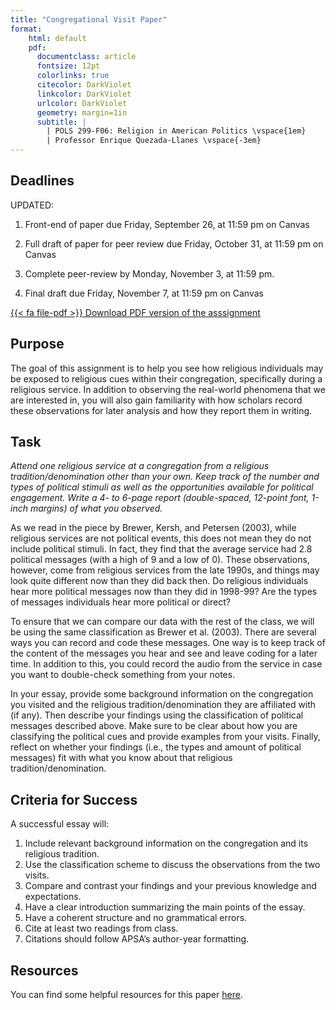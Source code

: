 ```yaml
---
title: "Congregational Visit Paper"
format:
    html: default
    pdf: 
      documentclass: article
      fontsize: 12pt
      colorlinks: true
      citecolor: DarkViolet
      linkcolor: DarkViolet
      urlcolor: DarkViolet
      geometry: margin=1in
      subtitle: | 
        | POLS 299-F06: Religion in American Politics \vspace{1em}
        | Professor Enrique Quezada-Llanes \vspace{-3em}
---
```


:::{.callout-important}
## Deadlines

UPDATED:

1. Front-end of paper due Friday, September 26, at 11:59 pm on Canvas

2. Full draft of paper for peer review due Friday, October 31, at 11:59 pm on Canvas

3. Complete peer-review by Monday, November 3, at 11:59 pm.

4. Final draft due Friday, November 7, at 11:59 pm on Canvas

:::

::: {.content-visible when-format="html"}
[<span class="btn btn-danger">{{< fa file-pdf >}} Download PDF version of the asssignment</span></p>](congregational-visit.pdf)
:::


## Purpose

The goal of this assignment is to help you see how religious individuals may be exposed to religious cues within their congregation, specifically during a religious service. In addition to observing the real-world phenomena that we are interested in, you will also gain familiarity with how scholars record these observations for later analysis and how they report them in writing.


## Task

*Attend one religious service at a congregation from a religious tradition/denomination other than your own. Keep track of the number and types of political stimuli as well as the opportunities available for political engagement. Write a 4- to 6-page report (double-spaced, 12-point font, 1-inch margins) of what you observed.*

As we read in the piece by Brewer, Kersh, and Petersen (2003), while religious services are not political events, this does not mean they do not include political stimuli. In fact, they find that the average service had 2.8 political messages (with a high of 9 and a low of 0). These observations, however, come from religious services from the late 1990s, and things may look quite different now than they did back then. Do religious individuals hear more political messages now than they did in 1998-99? Are the types of messages individuals hear more political or direct?


To ensure that we can compare our data with the rest of the class, we will be using the same classification as Brewer et al. (2003). There are several ways you can record and code these messages. One way is to keep track of the content of the messages you hear and see and leave coding for a later time. In addition to this, you could record the audio from the service in case you want to double-check something from your notes.


In your essay, provide some background information on the congregation you visited and the religious tradition/denomination they are affiliated with (if any). Then describe your findings using the classification of political messages described above. Make sure to be clear about how you are classifying the political cues and provide examples from your visits. Finally, reflect on whether your findings (i.e., the types and amount of political messages) fit with what you know about that religious tradition/denomination.


## Criteria for Success

A successful essay will:

1. Include relevant background information on the congregation and its religious tradition.
2. Use the classification scheme to discuss the observations from the two visits.
3. Compare and contrast your findings and your previous knowledge and expectations.
4. Have a clear introduction summarizing the main points of the essay.
5. Have a coherent structure and no grammatical errors.
6. Cite at least two readings from class.
7. Citations should follow APSA's author-year formatting.


## Resources

You can find some helpful resources for this paper [here](../resource/paper1_resources.qmd).


